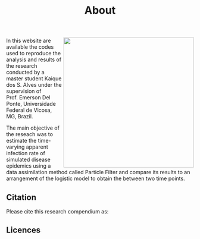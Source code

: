 % About

<img src = "figs/diagram.png" width = 350px align = right> In this website are available the codes used to reproduce the analysis and results of the research conducted by a master student Kaique dos S. Alves under the supervision of Prof. Emerson Del Ponte, Universidade Federal de Vicosa, MG, Brazil.

  The main objective of the reseach was to estimate the time-varying apparent infection rate of simulated disease epidemics using a data assimilation method called Particle Filter and compare its results to an arrangement of the logistic model to obtain the between two time points. 

## Citation

Please cite this research compendium as:  



## Licences




